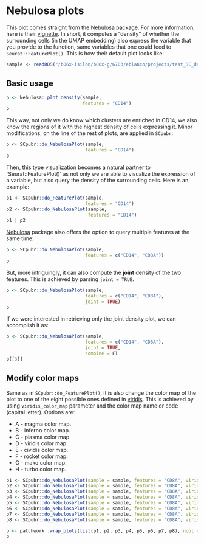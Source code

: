 <title>SCpubr | Nebulosa plots</title>
# Nebulosa plots

This plot comes straight from the [Nebulosa package](http://bioconductor.org/packages/release/bioc/html/Nebulosa.html). For more information, here is their [vignette](http://bioconductor.org/packages/release/bioc/vignettes/Nebulosa/inst/doc/nebulosa_seurat.html). In short, it computes a "density" of whether the surrounding cells (in the UMAP embedding) also express the variable that you provide to the function, same variables that one could feed to `Seurat::FeaturePlot()`. This is how their default plot looks like:



```r
sample <- readRDS("/b06x-isilon/b06x-g/G703/eblanco/projects/test_SC_datasets/sc_dataset.rds")
```

## Basic usage
```r
p <- Nebulosa::plot_density(sample,
                            features = "CD14")
p
```

This way, not only we do know which clusters are enriched in CD14, we also know the regions of it with the highest density of cells expressing it. Minor modifications, on the line of the rest of plots, are applied in `SCpubr`:
```r
p <- SCpubr::do_NebulosaPlot(sample, 
                             features = "CD14")
p
```

Then, this type visualization becomes a natural partner to `Seurat::FeaturePlot()' as not only we are able to visualize the expression of a variable, but also query the density of the surrounding cells. Here is an example:

```r
p1 <- SCpubr::do_FeaturePlot(sample, 
                             features = "CD14") 
p2 <- SCpubr::do_NebulosaPlot(sample, 
                              features = "CD14")
p1 | p2
```

[Nebulosa](https://github.com/powellgenomicslab/Nebulosa/blob/master/R/plotting.R) package also offers the option to query multiple features at the same time:

```r
p <- SCpubr::do_NebulosaPlot(sample, 
                             features = c("CD14", "CD8A"))
p
```

But, more intriguingly, it can also compute the **joint** density of the two features. This is achieved by parsing `joint = TRUE`.

```r
p <- SCpubr::do_NebulosaPlot(sample, 
                             features = c("CD14", "CD8A"), 
                             joint = TRUE)
p 
```

If we were interested in retrieving only the joint density plot, we can accomplish it as:

```r
p <- SCpubr::do_NebulosaPlot(sample, 
                             features = c("CD14", "CD8A"), 
                             joint = TRUE, 
                             combine = F)
p[[3]]
```

## Modify color maps
Same as in `SCpubr::do_FeaturePlot()`, it is also change the color map of the plot to one of the eight possible ones defined in [viridis](https://cran.r-project.org/web/packages/viridis/vignettes/intro-to-viridis.html). This is achieved by using `viridis_color_map` parameter and the color map name or code (capital letter). Options are:

- A - magma color map.
- B - inferno color map.
- C - plasma color map.
- D - viridis color map.
- E - cividis color map.
- F - rocket color map.
- G - mako color map.
- H - turbo  color map.

```r
p1 <- SCpubr::do_NebulosaPlot(sample = sample, features = "CD8A", viridis_color_map = "A", plot.title = "Magma")
p2 <- SCpubr::do_NebulosaPlot(sample = sample, features = "CD8A", viridis_color_map = "B", plot.title = "Inferno")
p3 <- SCpubr::do_NebulosaPlot(sample = sample, features = "CD8A", viridis_color_map = "C", plot.title = "Plasma")
p4 <- SCpubr::do_NebulosaPlot(sample = sample, features = "CD8A", viridis_color_map = "D", plot.title = "Viridis")
p5 <- SCpubr::do_NebulosaPlot(sample = sample, features = "CD8A", viridis_color_map = "E", plot.title = "Cividis")
p6 <- SCpubr::do_NebulosaPlot(sample = sample, features = "CD8A", viridis_color_map = "F", plot.title = "Rocket")
p7 <- SCpubr::do_NebulosaPlot(sample = sample, features = "CD8A", viridis_color_map = "G", plot.title = "Mako")
p8 <- SCpubr::do_NebulosaPlot(sample = sample, features = "CD8A", viridis_color_map = "H", plot.title = "Turbo")

p <- patchwork::wrap_plots(list(p1, p2, p3, p4, p5, p6, p7, p8), ncol = 2, byrow = TRUE)
p
```
